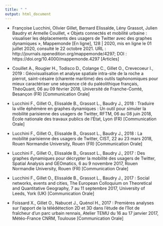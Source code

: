 ```yaml
---
title: " "
output: html_document
---
```


* Françoise Lucchini, Olivier Gillet, Bernard Elissalde, Lény Grassot, Julien Baudry et Armelle Couillet, « Objets connectés et mobilité urbaine : visualiser les déplacements des usagers de Twitter avec des graphes dynamiques », Mappemonde [En ligne], 128 | 2020, mis en ligne le 01 juillet 2020, consulté le 22 octobre 2021. URL : http://journals.openedition.org/mappemonde/4297; DOI : https://doi.org/10.4000/mappemonde.4297 [Articles]

* Couillet A., Rougier H., Todisco D., Colange C., Gillet O., Crevecoeur I., 2019 : Géovisualisation et analyse spatiale intra-site de la roche a pierrot, saint-césaire (charente maritime) des outils taphonomiques pour mieux caractériser une séquence clé du paléolithique français, ThéoQuant, 06 au 09 février 2018, Université de Franche-Comté, Besançon (FR) [Communication Orale]

* Lucchini F., Gillet O., Elissalde B., Grassot L., Baudry J., 2018 : Traduire la ville éphémère en graphes dynamiques : Un outil pour simuler la mobilité parisienne des usagers de Twitter, RFTM, 06 au 08 juin 2018, École nationale des travaux publics de l'État, Lyon (FR) [Communication Orale]

* Lucchini F., Gillet O., Elissalde B., Grassot L., Baudry J., 2018 : La mobilité parisienne des usagers de Twitter, CIST, 22 au 23 mars 2018, Rouen Normandie University, Rouen (FR) [Communication Orale]

* Lucchini F., Gillet O., Elissalde B., Grassot L., Baudry J., 2017 : Des graphes dynamiques pour décrypter la mobilité des usagers de Twitter, Spatial Analysis and GEOmatics, 6 au 9 novembre 2017, Rouen Normandie University, Rouen (FR) [Communication Orale]

* Lucchini F., Gillet O., Elissalde B., Grassot L., Baudry J., 2017 : Social networks, events and cities, The European Colloquium on Theoretical and Quantitative Geography, 7 au 11 septembre 2017, University of Leeds, York (UK) [Communication Orale]

* Foissard X., Gillet O., Nabucet J., Quénol H., 2017 : Premières analyses sur l'apport de la télédétection 2D et 3D dans l'étude de l'îlot de fraîcheur d'un parc urbain rennais, Atelier TEMU du 16 au 17 janvier 2017, Météo-France CNRM, Toulouse [Communication Orale]
